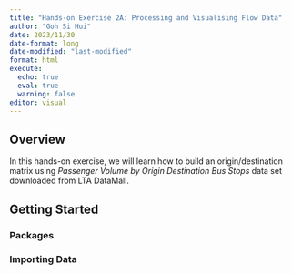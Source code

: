 ```yaml
---
title: "Hands-on Exercise 2A: Processing and Visualising Flow Data"
author: "Goh Si Hui"
date: 2023/11/30
date-format: long
date-modified: "last-modified"
format: html 
execute: 
  echo: true
  eval: true
  warning: false
editor: visual 
---
```


## Overview

In this hands-on exercise, we will learn how to build an origin/destination matrix using *Passenger Volume by Origin Destination Bus Stops* data set downloaded from LTA DataMall. 

## Getting Started

### Packages

### Importing Data
